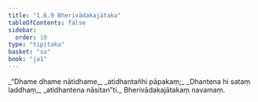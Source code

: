 ```yaml
---
title: "1.6.9 Bherivādakajātaka"
tableOfContents: false
sidebar:
  order: 10
type: "tipitaka"
basket: "su"
book: "ja1"
---
```



<DynamicBreadcrumb />

<Division number="59" book="ja1">

<Paragraph number="129" type="verses" book="ja1">
_“Dhame dhame nātidhame,_  
_atidhantañhi pāpakaṃ;_  
_Dhantena hi sataṃ laddhaṃ,_  
_atidhantena nāsitan”ti._  


</Paragraph>
</Division>

<Paragraph number="130" type="center" book="ja1">
Bherivādakajātakaṃ navamaṃ.
</Paragraph>